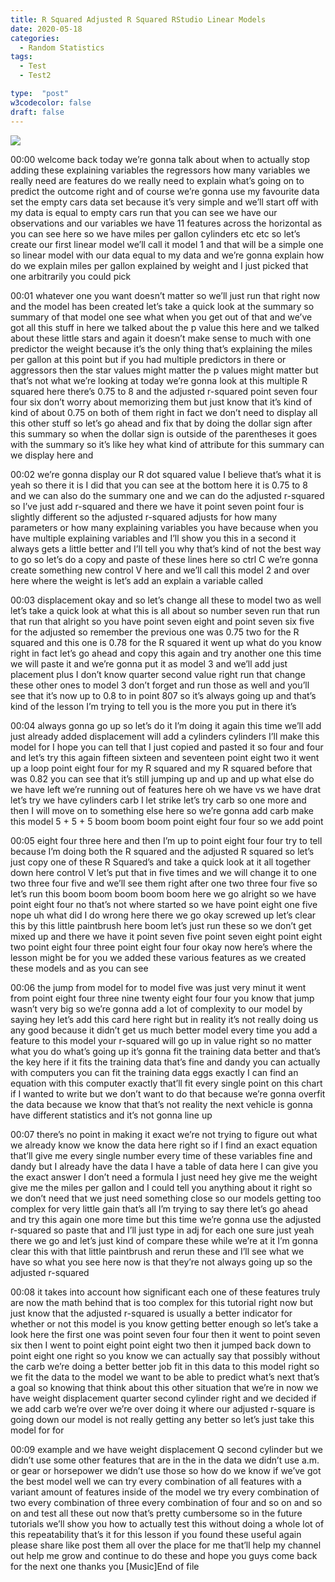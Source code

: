 ```yaml
---
title: R Squared Adjusted R Squared RStudio Linear Models
date: 2020-05-18
categories:
  - Random Statistics
tags:
  - Test
  - Test2

type:  "post"
w3codecolor: false
draft: false
---
```


<a href="https://www.youtube.com/watch?v=UqS0zCMcMVM">
<img src="https://www.cradletograver.com/auto-posts/images/LinearRegressionLMusingRPlotLine.mp4.jpg">
</a>









00:00
welcome back today we're gonna talk about when to actually stop adding these
explaining variables the regressors how many variables we
really need are features do we really need to explain what's going on to
predict the outcome right and of course we're gonna use my favourite data set
the empty cars data set because it's very simple and we'll start off with my
data is equal to empty cars run that you
can see we have our observations and our
variables we have 11 features across the horizontal as you can see here so we
have miles per gallon cylinders etc etc so let's create our first linear model
we'll call it model 1 and that will be a
simple one so linear model with our data
equal to my data and we're gonna explain how do we explain miles per gallon
explained by weight and I just picked that one arbitrarily you could pick

00:01
whatever one you want doesn't matter so we'll just run that right now and the
model has been created let's take a quick look at the summary so summary of
that model one see what when you get out of that and we've got all this stuff in
here we talked about the p value this here and we talked about these little
stars and again it doesn't make sense to much with one predictor the weight
because it's the only thing that's explaining the miles per gallon at this
point but if you had multiple predictors in there or aggressors then the star
values might matter the p values might matter but that's not what we're looking
at today we're gonna look at this multiple R squared here
there's 0.75 to 8 and the adjusted r-squared point seven four four six
don't worry about memorizing them but just know that it's kind of kind of
about 0.75 on both of them right in fact we don't need to display all this other
stuff so let's go ahead and fix that by doing the dollar sign after this summary
so when the dollar sign is outside of the parentheses it goes with the summary
so it's like hey what kind of attribute for this summary can we display here and

00:02
we're gonna display our R dot squared value I believe that's what it is yeah so
there it is I did that you can see at the bottom here it is 0.75 to 8 and we
can also do the summary one and we can do the adjusted r-squared
so I've just add r-squared and there we have it point seven point four is
slightly different so the adjusted r-squared adjusts for how many
parameters or how many explaining variables you have because when you have
multiple explaining variables and I'll show you this in a second it always gets
a little better and I'll tell you why that's kind of not the best way to go so
let's do a copy and paste of these lines here so ctrl C we're gonna create
something new control V here and we'll call this model
2 and over here where the weight is let's add an explain a variable called

00:03
displacement okay and so let's change all these to model two as well let's
take a quick look at what this is all about so number seven run that run that
run that alright so you have point seven eight and point seven six five for the
adjusted so remember the previous one was 0.75 two for the R squared and this
one is 0.78 for the R squared it went up what do you know right in fact let's go
ahead and copy this again and try another one this time we will paste it
and we're gonna put it as model 3 and we'll add just placement plus I don't
know quarter second value right run that
change these other ones to model 3 don't forget and run those as well and you'll
see that it's now up to 0.8 to in point 807 so it's always going up and that's
kind of the lesson I'm trying to tell you is the more you put in there it's

00:04
always gonna go up so let's do it I'm doing it again this time we'll add just
already added displacement will add a cylinders cylinders
I'll make this model for I hope you can tell that I just copied and pasted it so
four and four and let's try this again fifteen sixteen and seventeen point
eight two it went up a loop point eight four for my R squared and my R squared
before that was 0.82 you can see that it's still jumping up and up and up what
else do we have left we're running out of
features here oh we have vs we have drat let's try we have cylinders carb I let
strike let's try carb so one more and then I
will move on to something else here so we're gonna add carb make this model 5 +
5 + 5 boom boom boom point eight four four so we add point

00:05
eight four three here and then I'm up to point eight four four try to tell
because I'm doing both the R squared and the adjusted R squared so let's just
copy one of these R Squared's and take a quick look at it all together down here
control V let's put that in five times and we will change it to one two three
four five and we'll see them right after one two three four five so let's run
this boom boom boom boom boom here we go alright so we have point eight four no
that's not where started so we have point eight one five nope uh what did I
do wrong here there we go okay screwed up let's clear this by this little
paintbrush here boom let's just run these so we don't get mixed up and there
we have it point seven five point seven eight point eight two point eight four
three point eight four four okay now here's where the lesson might be for you
we added these various features as we created these models and as you can see

00:06
the jump from model for to model five was just very minut it went from point
eight four three nine twenty eight four four you know that jump wasn't very big
so we're gonna add a lot of complexity to our model by saying hey let's add
this card here right but in reality it's not really doing us any good because it
didn't get us much better model every time you add a feature to this model
your r-squared will go up in value right
so no matter what you do what's going up it's gonna fit the training data better
and that's the key here if it fits the training data that's fine and dandy you
can actually with computers you can fit the training data eggs
exactly I can find an equation with this computer exactly that'll fit every
single point on this chart if I wanted to write but we don't want to do that
because we're gonna overfit the data because we know that that's not reality
the next vehicle is gonna have different statistics and it's not gonna line up

00:07
there's no point in making it exact we're not trying to figure out what we
already know we know the data here right so if I find an exact equation that'll
give me every single number every time of these variables fine and dandy but I
already have the data I have a table of data here I can give you the exact
answer I don't need a formula I just need hey give me the weight give
me the miles per gallon and I could tell you anything about it right so we don't
need that we just need something close so our models getting too complex for
very little gain that's all I'm trying to say there let's go ahead and try this
again one more time but this time we're gonna use the adjusted r-squared so
paste that and I'll just type in adj for each one sure just yeah there we go
and let's just kind of compare these while we're at it I'm gonna clear this
with that little paintbrush and rerun these and I'll see what we have so what
you see here now is that they're not always going up so the adjusted r-squared

00:08
it takes into account how significant each one of these features truly are now
the math behind that is too complex for this tutorial right now but just know
that the adjusted r-squared is usually a
better indicator for whether or not this model is you know getting better enough
so let's take a look here the first one was point seven four four then it went
to point seven six then I went to point eight point eight
two then it jumped back down to point eight one right so you know we can
actually say that possibly without the carb we're doing a better better job
fit in this data to this model right so we fit the data to the model we want to
be able to predict what's next that's a goal so knowing that think about this
other situation that we're in now we have weight displacement quarter second
cylinder right and we decided if we add carb we're over we're over doing it
where our adjusted r-square is going down our model is not really getting any
better so let's just take this model for for

00:09
example and we have weight displacement Q second cylinder but we didn't use some
other features that are in the in the data we didn't use a.m. or gear or
horsepower we didn't use those so how do
we know if we've got the best model well we can try every combination of all
features with a variant amount of features inside of the model we try
every combination of two every combination of three every combination
of four and so on and so on and test all these out now that's pretty cumbersome
so in the future tutorials we'll show you how to actually test this without
doing a whole lot of this repeatability that's it for this lesson if you found
these useful again please share like post them all over the place for me
that'll help my channel out help me grow and continue to do these and hope you
guys come back for the next one thanks you [Music]End of file

